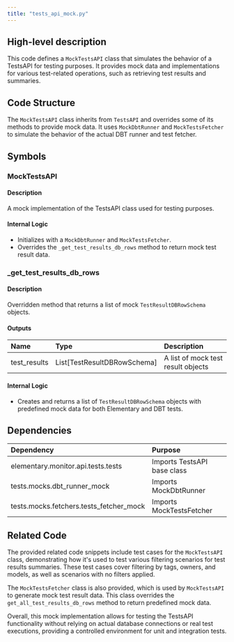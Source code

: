 ```yaml
---
title: "tests_api_mock.py"
---
```


## High-level description
This code defines a `MockTestsAPI` class that simulates the behavior of a TestsAPI for testing purposes. It provides mock data and implementations for various test-related operations, such as retrieving test results and summaries.

## Code Structure
The `MockTestsAPI` class inherits from `TestsAPI` and overrides some of its methods to provide mock data. It uses `MockDbtRunner` and `MockTestsFetcher` to simulate the behavior of the actual DBT runner and test fetcher.

## Symbols

### MockTestsAPI
#### Description
A mock implementation of the TestsAPI class used for testing purposes.

#### Internal Logic
- Initializes with a `MockDbtRunner` and `MockTestsFetcher`.
- Overrides the `_get_test_results_db_rows` method to return mock test result data.

### _get_test_results_db_rows
#### Description
Overridden method that returns a list of mock `TestResultDBRowSchema` objects.

#### Outputs
| Name | Type | Description |
|:-----|:-----|:------------|
| test_results | List[TestResultDBRowSchema] | A list of mock test result objects |

#### Internal Logic
- Creates and returns a list of `TestResultDBRowSchema` objects with predefined mock data for both Elementary and DBT tests.

## Dependencies
| Dependency | Purpose |
|:-----------|:--------|
| elementary.monitor.api.tests.tests | Imports TestsAPI base class |
| tests.mocks.dbt_runner_mock | Imports MockDbtRunner |
| tests.mocks.fetchers.tests_fetcher_mock | Imports MockTestsFetcher |

## Related Code
The provided related code snippets include test cases for the `MockTestsAPI` class, demonstrating how it's used to test various filtering scenarios for test results summaries. These test cases cover filtering by tags, owners, and models, as well as scenarios with no filters applied.

The `MockTestsFetcher` class is also provided, which is used by `MockTestsAPI` to generate mock test result data. This class overrides the `get_all_test_results_db_rows` method to return predefined mock data.

Overall, this mock implementation allows for testing the TestsAPI functionality without relying on actual database connections or real test executions, providing a controlled environment for unit and integration tests.